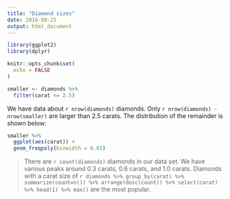 ```yaml
---
title: "Diamond sizes"
date: 2016-08-25
output: html_document
---
```


```r
library(ggplot2)
library(dplyr)

knitr::opts_chunk$set(
  echo = FALSE
)

smaller <- diamonds %>% 
  filter(carat <= 2.5)
```

We have data about `r nrow(diamonds)` diamonds. Only 
`r nrow(diamonds) - nrow(smaller)` are larger than
2.5 carats. The distribution of the remainder is shown
below:

```r
smaller %>% 
  ggplot(aes(carat)) + 
  geom_freqpoly(binwidth = 0.01)
```

> There are `r count(diamonds)` diamonds in our data set. We have various peaks around 0.3 carats, 0.6 carats, and 1.0 carats. Diamonds with a carat size of `r diamonds %>% group_by(carat) %>% summarize(count=n()) %>% arrange(desc(count)) %>% select(carat) %>% head(1) %>% max()` are the most popular.

